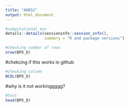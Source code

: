 ```yaml
---
title: "AHDS2"
output: html_document
---
```


```r
#computational env 
details::details(sessioninfo::session_info(),
                 summary = "R and package versions")
```
```r
#checking number of rows 
nrow(BPX_D)
```

#chekcing if this works in github
```r
#checking column 
NCOL(BPX_D)
```
#why is it not workinggggg? 
```r
#test 
head(BPX_D)
```










